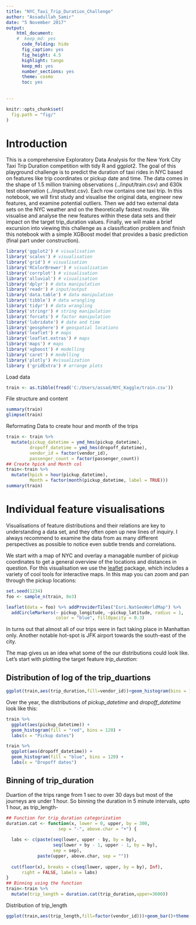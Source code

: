 ```yaml
---
title: "NYC_Taxi_Trip_Duration_Challenge"
author: "Assadullah_Samir"
date: "5 November 2017"
output: 
    html_document:
    #  keep_md: yes
      code_folding: hide
      fig_caption: yes
      fig_height: 4.5
      highlight: tango
      keep_md: yes
      number_sections: yes
      theme: cosmo
      toc: yes
    
  
---
```

```r
knitr::opts_chunk$set(
  fig.path = "fig/"
)
```

# Introduction
This is a comprehensive Exploratory Data Analysis for the New York City Taxi Trip Duration competition with tidy R and ggplot2.
The goal of this playground challenge is to predict the duration of taxi rides in NYC based on features like trip coordinates or pickup date and time. The data comes in the shape of 1.5 million training observations (../input/train.csv) and 630k test observation (../input/test.csv). Each row contains one taxi trip.
In this notebook, we will first study and visualise the original data, engineer new features, and examine potential outliers. Then we add two external data sets on the NYC weather and on the theoretically fastest routes. We visualise and analyse the new features within these data sets and their impact on the target trip_duration values. Finally, we will make a brief excursion into viewing this challenge as a classification problem and finish this notebook with a simple XGBoost model that provides a basic prediction (final part under construction).

```r
library('ggplot2') # visualisation
library('scales') # visualisation
library('grid') # visualisation
library('RColorBrewer') # visualisation
library('corrplot') # visualisation
library('alluvial') # visualisation
library('dplyr') # data manipulation
library('readr') # input/output
library('data.table') # data manipulation
library('tibble') # data wrangling
library('tidyr') # data wrangling
library('stringr') # string manipulation
library('forcats') # factor manipulation
library('lubridate') # date and time
library('geosphere') # geospatial locations
library('leaflet') # maps
library('leaflet.extras') # maps
library('maps') # maps
library('xgboost') # modelling
library('caret') # modelling
library('plotly') #visualization
library ('gridExtra') # arrange plots
```
Load data

```r
train <- as.tibble(fread('C:/Users/assad/NYC_Kaggle/train.csv'))
```

File structure and content

```r
summary(train)
glimpse(train)
```

Reformating Data to create hour and month of the trips

```r
train <- train %>%
  mutate(pickup_datetime = ymd_hms(pickup_datetime),
         dropoff_datetime = ymd_hms(dropoff_datetime),
         vendor_id = factor(vendor_id),
         passenger_count = factor(passenger_count))
## Create hpick and Month col
train<-train %>%
  mutate(hpick = hour(pickup_datetime),
         Month = factor(month(pickup_datetime, label = TRUE)))
summary(train)
```

# Individual feature visualisations

Visualisations of feature distributions and their relations are key to understanding a data set, and they often open up new lines of inquiry. I always recommend to examine the data from as many different perspectives as possible to notice even subtle trends and correlations.

We start with a map of NYC and overlay a managable number of pickup coordinates to get a general overview of the locations and distances in question. For this visualisation we use the [leaflet](https://rstudio.github.io/leaflet/) package, which includes a variety of cool tools for interactive maps. In this map you can zoom and pan through the pickup locations:

```r
set.seed(1234)
foo <- sample_n(train, 8e3)

leaflet(data = foo) %>% addProviderTiles("Esri.NatGeoWorldMap") %>%
  addCircleMarkers(~ pickup_longitude, ~pickup_latitude, radius = 1,
                   color = "blue", fillOpacity = 0.3)
```
In turns out that almost all of our trips were in fact taking place in Manhattan only. Another notable hot-spot is JFK airport towards the south-east of the city.

The map gives us an idea what some of the our distributions could look like. Let's start with plotting the target feature *trip\_duration*:

## Distribution of log of the trip_duartions

```r
ggplot(train,aes(trip_duration,fill=vendor_id))+geom_histogram(bins = 100)+scale_x_log10()
```

Over the year, the distributions of *pickup\_datetime* and *dropoff\_datetime* look like this:

```r
train %>%
  ggplot(aes(pickup_datetime)) +
  geom_histogram(fill = "red", bins = 120) +
  labs(x = "Pickup dates")

train %>%
  ggplot(aes(dropoff_datetime)) +
  geom_histogram(fill = "blue", bins = 120) +
  labs(x = "Dropoff dates")
```
## Binning of trip_duration
Duartion of the trips range from 1 sec to over 30 days but most of the journeys are under 1 hour. So binning the duration in 5 minute intervals, upto 1 hour, as trip_length-
```r
## Function for trip_duration categorization
duration.cat <- function(x, lower = 0, upper, by = 300,
                    sep = "-", above.char = "+") {
  
  labs <- c(paste(seq(lower, upper - by, by = by),
                  seq(lower + by - 1, upper - 1, by = by),
                  sep = sep),
            paste(upper, above.char, sep = ""))
  
  cut(floor(x), breaks = c(seq(lower, upper, by = by), Inf),
      right = FALSE, labels = labs)
}
## Binning using the function
train<-train %>%
  mutate(trip_length = duration.cat(trip_duration,upper=3600))
```
Distribution of trip_length
```r
ggplot(train,aes(trip_length,fill=factor(vendor_id)))+geom_bar()+theme(axis.text.x = element_text(angle = 90, hjust = 1))
```
